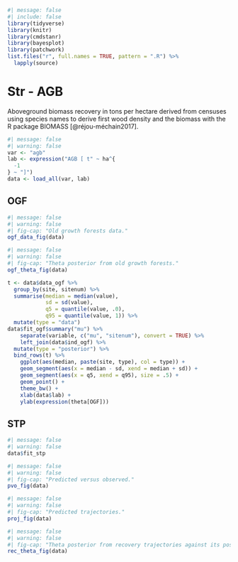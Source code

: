```r
#| message: false
#| include: false
library(tidyverse)
library(knitr)
library(cmdstanr)
library(bayesplot)
library(patchwork)
list.files("r", full.names = TRUE, pattern = ".R") %>%
  lapply(source)
```

# Str - AGB {.unnumbered}

Aboveground biomass recovery in tons per hectare derived from censuses using species names to derive first wood density and the biomass with the R package BIOMASS [@réjou-méchain2017].

```r
#| message: false
#| warning: false
var <- "agb"
lab <- expression("AGB [ t" ~ ha^{
  -1
} ~ "]")
data <- load_all(var, lab)
```

## OGF

```r
#| message: false
#| warning: false
#| fig-cap: "Old growth forests data."
ogf_data_fig(data)
```

```r
#| message: false
#| warning: false
#| fig-cap: "Theta posterior from old growth forests."
ogf_theta_fig(data)
```

```r
t <- data$data_ogf %>% 
  group_by(site, sitenum) %>% 
  summarise(median = median(value),
            sd = sd(value), 
            q5 = quantile(value, .0),
            q95 = quantile(value, 1)) %>% 
  mutate(type = "data")
data$fit_ogf$summary("mu") %>%
    separate(variable, c("mu", "sitenum"), convert = TRUE) %>%
    left_join(data$ind_ogf) %>% 
  mutate(type = "posterior") %>% 
  bind_rows(t) %>% 
    ggplot(aes(median, paste(site, type), col = type)) +
    geom_segment(aes(x = median - sd, xend = median + sd)) +
    geom_segment(aes(x = q5, xend = q95), size = .5) +
    geom_point() +
    theme_bw() +
    xlab(data$lab) +
    ylab(expression(theta[OGF]))

```

## STP

```r
#| message: false
#| warning: false
data$fit_stp
```

```r
#| message: false
#| warning: false
#| fig-cap: "Predicted versus observed."
pvo_fig(data)
```

```r
#| message: false
#| warning: false
#| fig-cap: "Predicted trajectories."
proj_fig(data)
```

```r
#| message: false
#| warning: false
#| fig-cap: "Theta posterior from recovery trajectories against its posterior."
rec_theta_fig(data)
```
